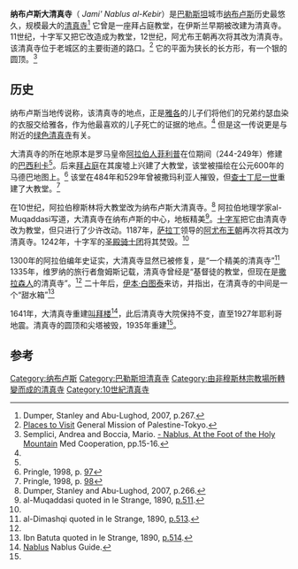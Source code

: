 {{Infobox religious building
|image=الجامع الصلاحي الكبير في نابلس.JPG
|image_size=200px
|building_name=纳布卢斯大清真寺
|location={{flagicon|State of Palestine}} [[纳布卢斯|纳布卢斯]]
|consecration_year=1187
|district=老城
|province=[[西岸|西岸]]
|religious_affiliation=[[伊斯兰教|伊斯兰教]]
|architecture_type=清真寺
|architecture_style=早期阿拉伯、阿尤布
|year_completed=10世纪
|dome_quantity=1
|minaret_quantity=1
}}
'''纳布卢斯大清真寺'''（{{lang-ar|<big>جامع نابلس الكبير</big>}} ''Jami' Nablus al-Kebir''）是[[巴勒斯坦|巴勒斯坦]]城市[[纳布卢斯|纳布卢斯]]历史最悠久，规模最大的[[清真寺|清真寺]]<ref name="D,S, A-L">Dumper, Stanley and Abu-Lughod, 2007, p.267.</ref> 它曾是一座拜占庭教堂，在伊斯兰早期被改建为清真寺。11世纪，十字军又把它改造成为教堂，12世纪，阿尤布王朝再次将其改为清真寺。该清真寺位于老城区的主要街道的路口。<ref>[http://www.palst-jp.com/eg/eg_tt_ptv_05.html Places to Visit] General Mission of Palestine-Tokyo.</ref> 它的平面为狭长的长方形，有一个银的圆顶。<ref name="Semplici">Semplici, Andrea and Boccia, Mario. [http://www.ucodep.org/index.php?option=com_docman&task=doc_download&gid=631&Itemid=90 - Nablus, At the Foot of the Holy Mountain] {{webarchive|url=https://web.archive.org/web/20170708122053/https://www.ucodep.org/index.php?option=com_docman&task=doc_download&gid=631&Itemid=90 |date=2017-07-08 }} Med Cooperation, pp.15-16.</ref>

==历史==
纳布卢斯当地传说称，该清真寺的地点，正是[[雅各|雅各]]的儿子们将他们的兄弟约瑟血染的衣服交给雅各，作为他最喜欢的儿子死亡的证据的地点。<ref name="D,S, A-L"/> 但是这一传说更是与附近的[[绿色清真寺|绿色清真寺]]有关。

大清真寺的所在地原本是罗马皇帝[[阿拉伯人菲利普|阿拉伯人菲利普]]在位期间（244-249年）修建的[[巴西利卡|巴西利卡]]<ref name="Semplici"/>。后来[[拜占庭|拜占庭]]在其废墟上兴建了大教堂，该堂被描绘在公元600年的马德巴地图上。<ref>Pringle, 1998, p. [http://books.google.ca/books?id=2Y0tA0xLzwEC&pg=PA97   97]</ref> 该堂在484年和529年曾被撒玛利亚人摧毁，但[[查士丁尼一世|查士丁尼一世]]重建了大教堂。<ref name="Pringle">Pringle, 1998, p. [http://books.google.ca/books?id=2Y0tA0xLzwEC&pg=PA98   98] </ref> 

在10世纪，阿拉伯穆斯林将大教堂改为纳布卢斯大清真寺。<ref>Dumper, Stanley and Abu-Lughod, 2007, p.266.</ref> 阿拉伯地理学家al-Muqaddasi写道，大清真寺在纳布卢斯的中心，地板精美<ref>al-Muqaddasi quoted in le Strange, 1890,  [http://www.archive.org/stream/palestineundermo00lestuoft#page/511/mode/1up p.511].</ref>。[[十字军|十字军]]把它由清真寺改为教堂，但只进行了少许改动。1187年，[[萨拉丁|萨拉丁]]领导的[[阿尤布王朝|阿尤布王朝]]再次将其改为清真寺。1242年，十字军的[[圣殿骑士团|圣殿骑士团]]将其焚毁。<ref name="Pringle"/>  

1300年的阿拉伯编年史证实，大清真寺显然已被修复，是“一个精美的清真寺”<ref>al-Dimashqi quoted in le Strange, 1890,  [http://www.archive.org/stream/palestineundermo00lestuoft#page/513/mode/1up p.513].</ref> 1335年，维罗纳的旅行者詹姆斯记载，清真寺曾经是“基督徒的教堂，但现在是[[撒拉森人|撒拉森人]]的清真寺”。<ref name="Pringle"/> 二十年后，[[伊本·白图泰|伊本·白图泰]]来访，并指出，在清真寺的中间是一个“甜水箱”<ref>Ibn Batuta quoted in le Strange, 1890,  [http://www.archive.org/stream/palestineundermo00lestuoft#page/514/mode/1up p.514].</ref>

1641年，大清真寺重建[[叫拜楼|叫拜楼]]<ref name="NG">[http://nablusguide.com/ENnablus.html Nablus] {{Wayback|url=http://nablusguide.com/ENnablus.html |date=20160303192420 }} Nablus Guide.</ref>，此后清真寺大院保持不变，直至1927年耶利哥地震。清真寺的圆顶和尖塔被毁，1935年重建<ref name="Semplici"/>。

==参考==
{{reflist|2}}
{{Coord|32|13|4.82|N|35|16|9.64|E|display=title|type:landmark_region:IL}}

[[Category:纳布卢斯|Category:纳布卢斯]]
[[Category:巴勒斯坦清真寺|Category:巴勒斯坦清真寺]]
[[Category:由非穆斯林宗教場所轉變而成的清真寺|Category:由非穆斯林宗教場所轉變而成的清真寺]]
[[Category:10世紀清真寺|Category:10世紀清真寺]]